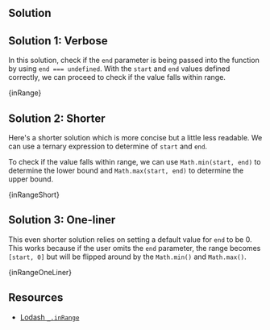 

## Solution

## Solution 1: Verbose

In this solution, check if the `end` parameter is being passed into the function by using `end === undefined`. With the `start` and `end` values defined correctly, we can proceed to check if the value falls within range.

<MDXCodeBlock>{inRange}</MDXCodeBlock>

## Solution 2: Shorter

Here's a shorter solution which is more concise but a little less readable. We can use a ternary expression to determine of `start` and `end`.

To check if the value falls within range, we can use `Math.min(start, end)` to determine the lower bound and `Math.max(start, end)` to determine the upper bound.

<MDXCodeBlock>{inRangeShort}</MDXCodeBlock>

## Solution 3: One-liner

This even shorter solution relies on setting a default value for `end` to be 0. This works because if the user omits the `end` parameter, the range becomes `[start, 0]` but will be flipped around by the `Math.min()` and `Math.max()`.

<MDXCodeBlock>{inRangeOneLiner}</MDXCodeBlock>

## Resources

- [Lodash `_.inRange`](https://lodash.com/docs/#inRange)
